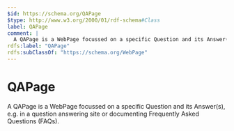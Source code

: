 ```yaml
---
$id: https://schema.org/QAPage
$type: http://www.w3.org/2000/01/rdf-schema#Class
label: QAPage
comment: |
  A QAPage is a WebPage focussed on a specific Question and its Answer(s), e.g. in a question answering site or documenting Frequently Asked Questions (FAQs).
rdfs:label: "QAPage"
rdfs:subClassOf: "https://schema.org/WebPage"
---
```


# QAPage

A QAPage is a WebPage focussed on a specific Question and its Answer(s), e.g. in a question answering site or documenting Frequently Asked Questions (FAQs).

